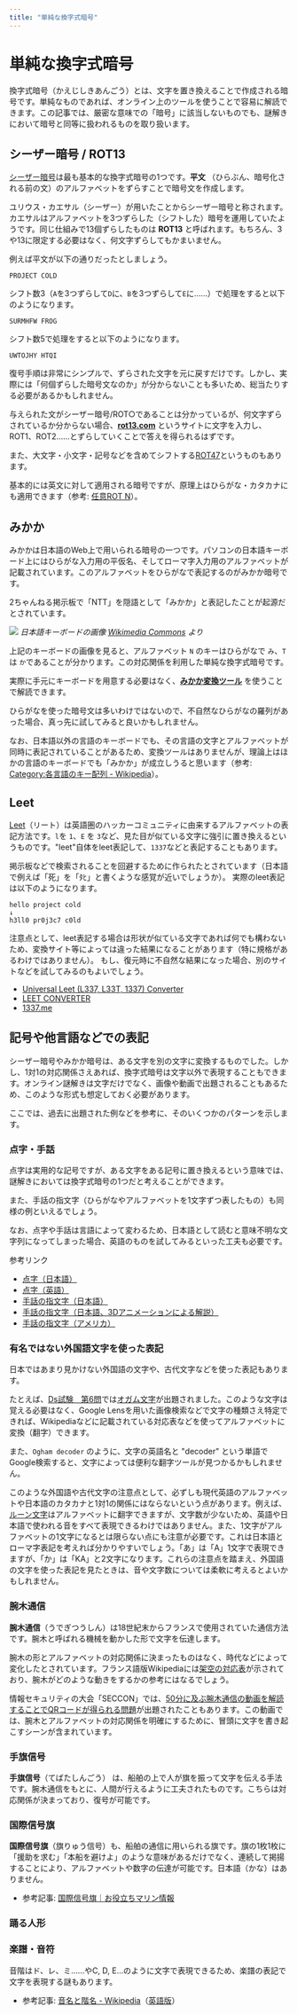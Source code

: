 ```yaml
---
title: "単純な換字式暗号"
---
```


# 単純な換字式暗号

換字式暗号（かえじしきあんごう）とは、文字を置き換えることで作成される暗号です。単純なものであれば、オンライン上のツールを使うことで容易に解読できます。この記事では、厳密な意味での「暗号」に該当しないものでも、謎解きにおいて暗号と同等に扱われるものを取り扱います。

## シーザー暗号 / ROT13

[シーザー暗号](https://ja.wikipedia.org/wiki/%E3%82%B7%E3%83%BC%E3%82%B6%E3%83%BC%E6%9A%97%E5%8F%B7)は最も基本的な換字式暗号の1つです。**平文** （ひらぶん、暗号化される前の文）のアルファベットをずらすことで暗号文を作成します。

ユリウス・カエサル（シーザー）が用いたことからシーザー暗号と称されます。カエサルはアルファベットを3つずらした（シフトした）暗号を運用していたようです。同じ仕組みで13個ずらしたものは **ROT13** と呼ばれます。もちろん、3や13に限定する必要はなく、何文字ずらしてもかまいません。

例えば平文が以下の通りだったとしましょう。
```
PROJECT COLD
```

シフト数3（`A`を3つずらして`D`に、`B`を3つずらして`E`に……）で処理をすると以下のようになります。

```
SURMHFW FROG
```

シフト数5で処理をすると以下のようになります。

```
UWTOJHY HTQI
```

復号手順は非常にシンプルで、ずらされた文字を元に戻すだけです。しかし、実際には「何個ずらした暗号文なのか」が分からないことも多いため、総当たりする必要があるかもしれません。

与えられた文がシーザー暗号/ROT○であることは分かっているが、何文字ずらされているか分からない場合、**[rot13.com](https://rot13.com/)** というサイトに文字を入力し、ROT1、ROT2……とずらしていくことで答えを得られるはずです。

また、大文字・小文字・記号などを含めてシフトする[ROT47](https://dencode.com/ja/cipher/rot47)というものもあります。

基本的には英文に対して適用される暗号ですが、原理上はひらがな・カタカナにも適用できます（参考: [任意ROT N](https://tools.m-bsys.com/original_tools/optional_rotN.php)）。

## みかか

みかかは日本語のWeb上で用いられる暗号の一つです。パソコンの日本語キーボード上にはひらがな入力用の平仮名、そしてローマ字入力用のアルファベットが記載されています。このアルファベットをひらがなで表記するのがみかか暗号です。

2ちゃんねる掲示板で「NTT」を隠語として「みかか」と表記したことが起源だとされています。

![](./images/JP-keyboard.svg)
*日本語キーボードの画像 [Wikimedia Commons](https://commons.wikimedia.org/wiki/File:KB_Japanese.svg) より*

上記のキーボードの画像を見ると、アルファベット `N` のキーはひらがなで `み`、`T` は `か`であることが分かります。この対応関係を利用した単純な換字式暗号です。

実際に手元にキーボードを用意する必要はなく、**[みかか変換ツール](https://dencode.com/ja/cipher/jis-keyboard)** を使うことで解読できます。

ひらがなを使った暗号文は多いわけではないので、不自然なひらがなの羅列があった場合、真っ先に試してみると良いかもしれません。

なお、日本語以外の言語のキーボードでも、その言語の文字とアルファベットが同時に表記されていることがあるため、変換ツールはありませんが、理論上はほかの言語のキーボードでも「みかか」が成立しうると思います（参考: [Category:各言語のキー配列 - Wikipedia](https://ja.wikipedia.org/wiki/Category:%E5%90%84%E8%A8%80%E8%AA%9E%E3%81%AE%E3%82%AD%E3%83%BC%E9%85%8D%E5%88%97)）。


## Leet

[Leet](https://ja.wikipedia.org/wiki/Leet)（リート）は英語圏のハッカーコミュニティに由来するアルファベットの表記方法です。`l`を `1`、`E` を `3`など、見た目が似ている文字に強引に置き換えるというものです。"leet"自体をleet表記して、`1337`などと表記することもあります。

掲示板などで検索されることを回避するために作られたとされています（日本語で例えば「死」を「ﾀﾋ」と書くような感覚が近いでしょうか）。
実際のleet表記は以下のようになります。
```
hello project cold
↓
h3ll0 pr0j3c7 c0ld
```

注意点として、leet表記する場合は形状が似ている文字であれば何でも構わないため、変換サイト等によっては違った結果になることがあります（特に規格があるわけではありません）。
もし、復元時に不自然な結果になった場合、別のサイトなどを試してみるのもよいでしょう。

- [Universal Leet (L337, L33T, 1337) Converter](https://www.robertecker.com/hp/research/leet-converter.php?lang=en)
- [LEET CONVERTER](https://toolbox.shigurezuki.jp/leet_converter/)
- [1337.me](https://1337.me/)

## 記号や他言語などでの表記

シーザー暗号やみかか暗号は、ある文字を別の文字に変換するものでした。しかし、1対1の対応関係さえあれば、換字式暗号は文字以外で表現することもできます。オンライン謎解きは文字だけでなく、画像や動画で出題されることもあるため、このような形式も想定しておく必要があります。

ここでは、過去に出題された例などを参考に、そのいくつかのパターンを示します。

### 点字・手話

点字は実用的な記号ですが、ある文字をある記号に置き換えるという意味では、謎解きにおいては換字式暗号の1つだと考えることができます。

また、手話の指文字（ひらがなやアルファベットを1文字ずつ表したもの）も同様の例といえるでしょう。

なお、点字や手話は言語によって変わるため、日本語として読むと意味不明な文字列になってしまった場合、英語のものを試してみるといった工夫も必要です。

参考リンク
- [点字（日本語）](https://ja.wikipedia.org/wiki/%E7%82%B9%E5%AD%97)
- [点字（英語）](https://ja.wikipedia.org/wiki/%E8%8B%B1%E8%AA%9E%E3%81%AE%E7%82%B9%E5%AD%97)
- [手話の指文字（日本語）](https://www.suretalk.mb.softbank.jp/column/contents/000106.php)
- [手話の指文字（日本語、3Dアニメーションによる解説）](https://www.nhk.or.jp/handsign/searchJSL/japanese.html)
- [手話の指文字（アメリカ）](https://en.wikipedia.org/wiki/American_manual_alphabet)

### 有名ではない外国語文字を使った表記

日本ではあまり見かけない外国語の文字や、古代文字などを使った表記もあります。

たとえば、[Ds試験　第6問](https://x.com/daiyonkyokai/status/1865380763094667449)では[オガム文字](https://ja.wikipedia.org/wiki/%E3%82%AA%E3%82%AC%E3%83%A0%E6%96%87%E5%AD%97)が出題されました。このような文字は覚える必要はなく、Google Lensを用いた画像検索などで文字の種類さえ特定できれば、Wikipediaなどに記載されている対応表などを使ってアルファベットに変換（翻字）できます。

また、`Ogham decoder` のように、文字の英語名と "decoder" という単語でGoogle検索すると、文字によっては便利な翻字ツールが見つかるかもしれません。

このような外国語や古代文字の注意点として、必ずしも現代英語のアルファベットや日本語のカタカナと1対1の関係にはならないという点があります。例えば、[ルーン文字](https://ja.wikipedia.org/wiki/%E3%83%AB%E3%83%BC%E3%83%B3%E6%96%87%E5%AD%97)はアルファベットに翻字できますが、文字数が少ないため、英語や日本語で使われる音をすべて表現できるわけではありません。また、1文字がアルファベットの1文字になるとは限らない点にも注意が必要です。これは日本語とローマ字表記を考えれば分かりやすいでしょう。「あ」は「A」1文字で表現できますが、「か」は「KA」と2文字になります。これらの注意点を踏まえ、外国語の文字を使った表記を見たときは、音や文字数については柔軟に考えるとよいかもしれません。

### 腕木通信

**腕木通信**（うでぎつうしん）は18世紀末からフランスで使用されていた通信方法です。腕木と呼ばれる機械を動かした形で文字を伝達します。

腕木の形とアルファベットの対応関係に決まったものはなく、時代などによって変化したとされています。フランス語版Wikipediaには[架空の対応表](https://commons.wikimedia.org/wiki/File:Chappe.svg)が示されており、腕木がどのような動きをするかの参考にはなるでしょう。

情報セキュリティの大会「SECCON」では、[50分に及ぶ腕木通信の動画を解読することでQRコードが得られる問題](https://www.youtube.com/watch?v=Y6voaURtKlM)が出題されたこともあります。この動画では、腕木とアルファベットの対応関係を明確にするために、冒頭に文字を書き起こすシーンが含まれています。

### 手旗信号

**手旗信号**（てばたしんごう） は、船舶の上で人が旗を振って文字を伝える手法です。腕木通信をもとに、人間が行えるように工夫されたものです。こちらは対応関係が決まっており、復号が可能です。


### 国際信号旗

**国際信号旗**（旗りゅう信号）も、船舶の通信に用いられる旗です。旗の1枚1枚に「援助を求む」「本船を避けよ」のような意味があるだけでなく、連続して掲揚することにより、アルファベットや数字の伝達が可能です。日本語（かな）はありません。

- 参考記事: [国際信号旗｜お役立ちマリン情報](https://wam.sub.jp/home/contents/info/flag.html)

### 踊る人形

### 楽譜・音符

音階はド、レ、ミ……やC, D, E...のように文字で表現できるため、楽譜の表記で文字を表現する謎もあります。

- 参考記事: [音名と階名 - Wikipedia](https://ja.wikipedia.org/wiki/%E9%9F%B3%E5%90%8D%E3%81%A8%E9%9A%8E%E5%90%8D)（[英語版](https://en.wikipedia.org/wiki/Key_signature_names_and_translations)）